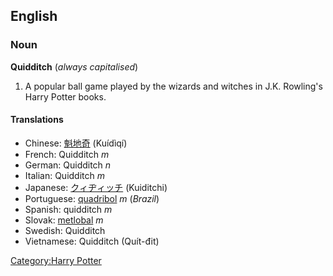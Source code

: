 ==English==
=== Noun ===
'''Quidditch''' (''always capitalised'')

# A popular ball game played by the wizards and witches in J.K. Rowling's Harry Potter books.

==== Translations ====
*Chinese: [[魁地奇]] (Kuídìqí)
*French: Quidditch ''m''
*German: Quidditch ''n''
*Italian: Quidditch ''m''
*Japanese: [[クィヂィッチ]] (Kuiditchi)
*Portuguese: [[quadribol]] ''m'' (''Brazil'')
*Spanish: quidditch ''m''
*Slovak: [[metlobal]] ''m''
*Swedish: Quidditch
*Vietnamese: Quidditch (Quít-đit)<!-- in the books it's spelled in english, the vietnamese spelling is in brackets -->

[[Category:Harry Potter]]